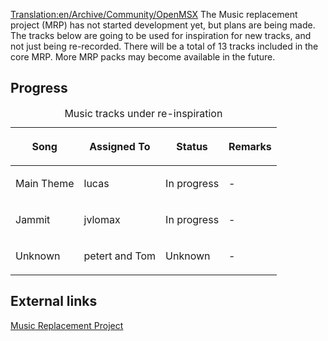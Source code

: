 [[Translation:en/Archive/Community/OpenMSX]]
The Music replacement project (MRP) has not started development yet, but plans are being made. The tracks below are going to be used for inspiration for new tracks, and not just being re-recorded. There will be a total of 13 tracks included in the core MRP. More MRP packs may become available in the future. 


== Progress ==
{| border="1"
|+ Music tracks under re-inspiration
|-
! Song !! Assigned To !! Status !! Remarks
|-
|Main Theme || lucas
!class="wip" | In progress || -
|-
|Jammit || jvlomax
!class="wip" | In progress || -
|-
|Unknown|| petert and Tom
!class="WIP" | Unknown || -
|}

== External links ==
[http://www.tt-forums.net/viewtopic.php?f=29&t=46479&start=0 Music Replacement Project]